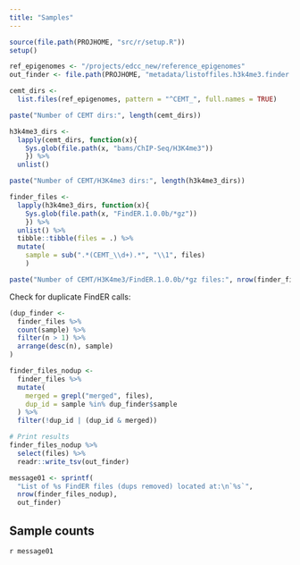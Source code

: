 ```yaml
---
title: "Samples"
---
```


```r
source(file.path(PROJHOME, "src/r/setup.R"))
setup()
```

```r
ref_epigenomes <- "/projects/edcc_new/reference_epigenomes"
out_finder <- file.path(PROJHOME, "metadata/listoffiles.h3k4me3.finder.txt")
```


```r
cemt_dirs <-
  list.files(ref_epigenomes, pattern = "^CEMT_", full.names = TRUE)

paste("Number of CEMT dirs:", length(cemt_dirs))
```

```r
h3k4me3_dirs <-
  lapply(cemt_dirs, function(x){
    Sys.glob(file.path(x, "bams/ChIP-Seq/H3K4me3"))
    }) %>%
  unlist()

paste("Number of CEMT/H3K4me3 dirs:", length(h3k4me3_dirs))
```

```r
finder_files <-
  lapply(h3k4me3_dirs, function(x){
    Sys.glob(file.path(x, "FindER.1.0.0b/*gz"))
    }) %>%
  unlist() %>%
  tibble::tibble(files = .) %>%
  mutate(
    sample = sub(".*(CEMT_\\d+).*", "\\1", files)
    )

paste("Number of CEMT/H3K4me3/FindER.1.0.0b/*gz files:", nrow(finder_files))
```

Check for duplicate FindER calls:

```r
(dup_finder <-
  finder_files %>%
  count(sample) %>%
  filter(n > 1) %>%
  arrange(desc(n), sample)
)
```

```r
finder_files_nodup <-
  finder_files %>%
  mutate(
    merged = grepl("merged", files),
    dup_id = sample %in% dup_finder$sample
  ) %>%
  filter(!dup_id | (dup_id & merged)) 

# Print results
finder_files_nodup %>%
  select(files) %>%
  readr::write_tsv(out_finder)

message01 <- sprintf(
  "List of %s FindER files (dups removed) located at:\n`%s`",
  nrow(finder_files_nodup),
  out_finder)
```

## Sample counts

`r message01`
